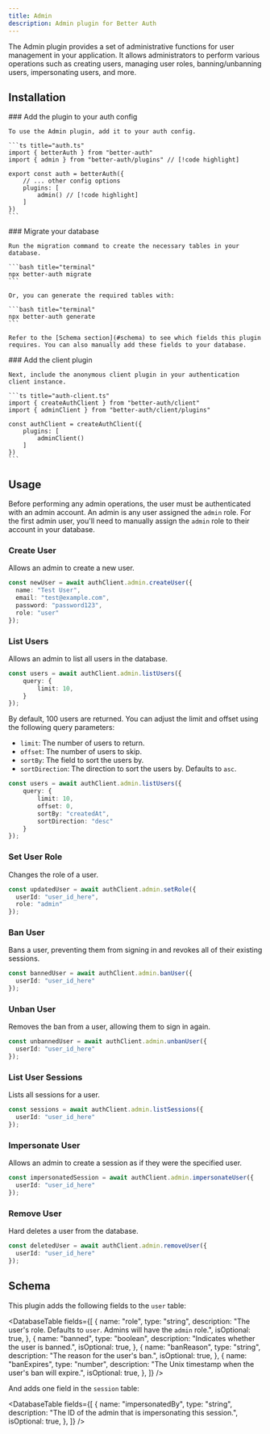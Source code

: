 ```yaml
---
title: Admin
description: Admin plugin for Better Auth
---
```


The Admin plugin provides a set of administrative functions for user management in your application. It allows administrators to perform various operations such as creating users, managing user roles, banning/unbanning users, impersonating users, and more.


## Installation

<Steps>
  <Step>
    ### Add the plugin to your auth config

    To use the Admin plugin, add it to your auth config.

    ```ts title="auth.ts"
    import { betterAuth } from "better-auth"
    import { admin } from "better-auth/plugins" // [!code highlight]
    
    export const auth = betterAuth({
        // ... other config options
        plugins: [
            admin() // [!code highlight]
        ]
    })
    ```
  </Step>

  <Step>
    ### Migrate your database

    Run the migration command to create the necessary tables in your database.

    ```bash title="terminal"
    npx better-auth migrate
    ```

    Or, you can generate the required tables with:

    ```bash title="terminal"
    npx better-auth generate
    ```

    Refer to the [Schema section](#schema) to see which fields this plugin requires. You can also manually add these fields to your database.
  </Step>

  <Step>
    ### Add the client plugin

    Next, include the anonymous client plugin in your authentication client instance.

    ```ts title="auth-client.ts"
    import { createAuthClient } from "better-auth/client"
    import { adminClient } from "better-auth/client/plugins"
    
    const authClient = createAuthClient({
        plugins: [
            adminClient()
        ]
    })
    ```
  </Step>
</Steps>

## Usage

Before performing any admin operations, the user must be authenticated with an admin account. An admin is any user assigned the `admin` role. For the first admin user, you'll need to manually assign the `admin` role to their account in your database.

### Create User

Allows an admin to create a new user.

```ts title="admin.ts"
const newUser = await authClient.admin.createUser({
  name: "Test User",
  email: "test@example.com",
  password: "password123",
  role: "user"
});
```

### List Users

Allows an admin to list all users in the database.

```ts title="admin.ts"
const users = await authClient.admin.listUsers({
    query: {
        limit: 10,
    }
});
```
By default, 100 users are returned. You can adjust the limit and offset using the following query parameters:

- `limit`: The number of users to return.
- `offset`: The number of users to skip.
- `sortBy`: The field to sort the users by.
- `sortDirection`: The direction to sort the users by. Defaults to `asc`.

```ts title="admin.ts"
const users = await authClient.admin.listUsers({
    query: {
        limit: 10,
        offset: 0,
        sortBy: "createdAt",
        sortDirection: "desc"
    }
});
```

### Set User Role

Changes the role of a user.

```ts title="admin.ts"
const updatedUser = await authClient.admin.setRole({
  userId: "user_id_here",
  role: "admin"
});
```

### Ban User

Bans a user, preventing them from signing in and revokes all of their existing sessions.

```ts title="admin.ts"
const bannedUser = await authClient.admin.banUser({
  userId: "user_id_here"
});
```

### Unban User

Removes the ban from a user, allowing them to sign in again.

```ts title="admin.ts"
const unbannedUser = await authClient.admin.unbanUser({
  userId: "user_id_here"
});
```

### List User Sessions

Lists all sessions for a user.

```ts title="admin.ts"
const sessions = await authClient.admin.listSessions({
  userId: "user_id_here"
});
```

### Impersonate User

Allows an admin to create a session as if they were the specified user.

```ts title="admin.ts"
const impersonatedSession = await authClient.admin.impersonateUser({
  userId: "user_id_here"
});
```

### Remove User

Hard deletes a user from the database.

```ts title="admin.ts"
const deletedUser = await authClient.admin.removeUser({
  userId: "user_id_here"
});
```

## Schema

This plugin adds the following fields to the `user` table:

<DatabaseTable
    fields={[
        {
            name: "role",
            type: "string",
            description: "The user's role. Defaults to `user`. Admins will have the `admin` role.",
            isOptional: true,
        },
        {
            name: "banned",
            type: "boolean",
            description: "Indicates whether the user is banned.",
            isOptional: true,
        },
        {
            name: "banReason",
            type: "string",
            description: "The reason for the user's ban.",
            isOptional: true,
        },
        {
            name: "banExpires",
            type: "number",
            description: "The Unix timestamp when the user's ban will expire.",
            isOptional: true,
        },
    ]}
/>

And adds one field in the `session` table:

<DatabaseTable
    fields={[
        {
            name: "impersonatedBy",
            type: "string",
            description: "The ID of the admin that is impersonating this session.",
            isOptional: true,
        },
    ]}
/>